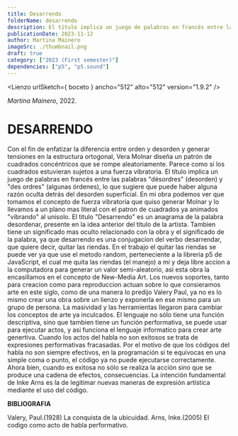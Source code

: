 ```yaml
---
title: Desarrendo
folderName: desarrendo
description: El título implica un juego de palabras en francés entre las palabras "désordres" (desorden) y "des ordres" (algunas órdenes), lo que sugiere que puede haber alguna razón oculta detrás del desorden superficial.
publicationDate: 2023-11-12
author: Martina Mainero
imageSrc: ./thumbnail.png
draft: true
category: ["2023 (First semester)"]
dependencies: ["p5", "p5.sound"]
---
```




<Lienzo urlSketch={ boceto } ancho="512" alto="512" version="1.9.2" />

_Martina Mainero_, 2022.

# **DESARRENDO**

Con el fin de enfatizar la diferencia entre orden y desorden y generar tensiones en la estructura ortogonal, Vera Molnar diseña un patrón de cuadrados concéntricos que se rompe aleatoriamente. Parece como si los cuadrados estuvieran sujetos a una fuerza vibratoria. El título implica un juego de palabras en francés entre las palabras "désordres" (desorden) y "des ordres" (algunas órdenes), lo que sugiere que puede haber alguna razón oculta detrás del desorden superficial. En mi obra podemos ver que tomamos el concepto de fuerza vibratoria que quiso generar Molnar y lo llevamos a un plano mas literal con el patron de cuadrados ya animados "vibrando" al unisolo. El titulo "Desarrendo" es un anagrama de la palabra desordenar, presente en la idea anterior del titulo de la artista. Tambien tiene un significado mas oculto relacionado con la obra y el significado de la palabra, ya que desarrendo es una conjugacion del verbo desarrendar, que quiere decir, quitar las riendas. En el trabajo el quitar las riendas se puede ver ya que use el metodo random, perteneciente a la libreria p5 de JavaScript, el cual me quita las riendas (el manejo) a mi y deja libre accion a la computadora para generar un valor semi-aleatorio, asi esta obra la encasillamos en el concepto de New-Media Art. Los nuevos soportes, tanto para creacion como para reproduccion actuan sobre lo que consieramos arte en este siglo, como de una manera lo predijo Valery Paul, ya no es lo mismo crear una obra sobre un lienzo y exponerla en ese mismo para un grupo de persona. La masividad y las herramientas llegaron para cambiar los conceptos de arte ya inculcados. El lenguaje no sólo tiene una función descriptiva, sino que tambien tiene un función performativa, se puede usar para ejecutar actos, y asi funciona el lenguaje informatico para crear arte genertiva. Cuando los actos del habla no son exitosos se trata de expresiones performativas fracasadas. Por el motivo de que los códigos del habla no son siempre efectivos, en la programación si te equivocas en una simple coma o punto, el código ya no puede ejecutarse correctamente. Ahora bien, cuando es exitosa no sólo se realiza la acción sino que se produce una cadena de efectos, consecuencias. La intención fundamental de Inke Arns es la de legitimar nuevas maneras de expresión artística mediante el uso del código.

**BIBLIOGRAFIA**

Valery, Paul.(1928) La conquista de la ubicuidad.
Arns, Inke.(2005) El codigo como acto de habla performativo.